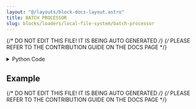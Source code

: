 ```yaml
---
layout: "@/layouts/block-docs-layout.astro"
title: BATCH_PROCESSOR
slug: blocks/loaders/local-file-system/batch-processor
---
```


{/* DO NOT EDIT THIS FILE! IT IS BEING AUTO GENERATED */}
{/* PLEASE REFER TO THE CONTRIBUTION GUIDE ON THE DOCS PAGE */}


<PythonDocsDisplay docstring={docstring} />
<details>
<summary>Python Code</summary>

```python
from flojoy import flojoy, Scalar, SmallMemory, DefaultParams, TextBlob
import glob
from typing import Any, TypedDict

memory_key = "batch-processor-info"


class BATCH_OUTPUT(TypedDict):
    fname: TextBlob
    n_files: Scalar


def get_fnames(d, p):
    return [file for file in glob.glob(d + "/" + p, recursive=True)]


@flojoy(inject_node_metadata=True)
def BATCH_PROCESSOR(
    current_iteration: Scalar,
    default_params: DefaultParams,
    directory_path: str,
    pattern: str = "",
    refresh: bool = True,
) -> BATCH_OUTPUT:
    """The BATCH_PROCESSOR node is designed to glob match a pattern in the given input directory.

    From here, in conjunction with a loop, we iterate over all the files found, and return each one by file path as a TextBlob.

    The TextBlob can be recognized as an optional input to the LOCAL_FILE node, which can then load the file at that path and return the appropriate datatype.

    Parameters
    ----------
    current_iteration : Scalar
        This is the input from the LOOP_INDEX node that determines
        whether we need to initialize this routine or not.
    default_params : DefaultParams
        This provides the node_id so that we can identify which
        object in SmallMemory to pull (for example, unique identification
        of this node if there are multiple BATCH_PROCESSOR nodes).
    directory_path : str
        The directory in which we should match the pattern to find the files.
    pattern : str
        The glob pattern to match.
        If not provided, all files in the directory are returned.
        The current implementation supports recursion and double wildcard matching.
    refresh : bool
        A switching parameter that refreshes the cache of files. If a separate
        programme is expected to continuously write new files of interest to the
        directory, this flag will enable the update of the new files for processing.

    Returns
    -------
    fname : TextBlob
        The file name on the current iteration.
    n_files : Scalar
        The total number of files matched by the pattern in the given directory.
    """

    node_id = default_params.node_id
    curr_iter = current_iteration.c
    # if iteration 1, pattern find, then write to SmallMemory
    if curr_iter == 1:
        files = get_fnames(directory_path, pattern if pattern else "*")
        return BATCH_OUTPUT(
            fname=TextBlob(text_blob=""), n_files=Scalar(c=len(files) + 1)
        )
    elif curr_iter == 2:  # loop index starts at 1, sigh
        files = get_fnames(directory_path, pattern if pattern else "*")
        SmallMemory().write_to_memory(
            node_id,
            memory_key,
            {
                "node_id": node_id,
                "current_iteration": curr_iter,
                "files": files,
                "original_files": files,
                "n_files": int(len(files)),
            },
        )
    # if refresh, glob again, read from smallmemory,
    # find difference, append difference to files in SmallMemory
    if refresh:
        new_files = get_fnames(directory_path, pattern if pattern else "*")
        old_data: dict[str, Any] = SmallMemory().read_memory(node_id, memory_key) or {}
        if old_data:
            difference = set(new_files).difference(
                set(old_data["original_files"])
            )  # designed to only catch the addition of files
            if not all([not d in old_data["original_files"] for d in list(difference)]):
                # this means there are more new files added to the mix
                SmallMemory().write_to_memory(
                    node_id,
                    memory_key,
                    {
                        "node_id": node_id,
                        "current_iteration": curr_iter,
                        "files": old_data["files"] + list(difference),
                        "original_files": old_data["original_files"],
                        "n_files": int(len(old_data["original_files"])),
                    },
                )

    # Now we read from SmallMemory and pop fname
    data: dict[str, Any] = SmallMemory().read_memory(node_id, memory_key) or {}
    fname = data["files"].pop(0)
    # Now write to SmallMemory for the next iteration
    data["current_iteration"] = curr_iter
    SmallMemory().write_to_memory(node_id, memory_key, data)
    if curr_iter > data["n_files"]:
        SmallMemory().delete_object(node_id, memory_key)
    # And return the current fname
    return BATCH_OUTPUT(
        fname=TextBlob(text_blob=fname), n_files=Scalar(c=len(data["original_files"]))
    )

```

[Find this Flojoy Block on GitHub](https://github.com/flojoy-ai/blocks/blob/main/blocks/LOADERS/LOCAL_FILE_SYSTEM/BATCH_PROCESSOR/BATCH_PROCESSOR.py)

</details>

## Example


<GetHelpWidget />


<AppDisplay app={app} blockName="BATCH_PROCESSOR" client:visible />


<Example />

{/* DO NOT EDIT THIS FILE! IT IS BEING AUTO GENERATED */}
{/* PLEASE REFER TO THE CONTRIBUTION GUIDE ON THE DOCS PAGE */}
